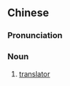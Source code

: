 {{also|翻译家}}
==Chinese==
{{zh-forms|s=翻译家|type=21}}

===Pronunciation===
{{zh-pron
|m=fānyìjiā
|c=faan1 jik6 gaa1
|cat=n
}}

===Noun===
{{zh-noun}}

# [[translator]]